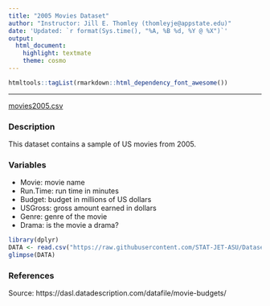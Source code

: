 ```yaml
---
title: "2005 Movies Dataset"
author: "Instructor: Jill E. Thomley (thomleyje@appstate.edu)"
date: 'Updated: `r format(Sys.time(), "%A, %B %d, %Y @ %X")`'
output: 
  html_document: 
    highlight: textmate
    theme: cosmo
---
```


```r
htmltools::tagList(rmarkdown::html_dependency_font_awesome())
```

<hr>

<i class="fas fa-database"></i> [movies2005.csv](https://raw.githubusercontent.com/STAT-JET-ASU/Datasets/master/Instructor/movies2005.csv)


### Description

This dataset contains a sample of US movies from 2005.


### Variables

* Movie: movie name
* Run.Time: run time in minutes
* Budget: budget in millions of US dollars
* USGross: gross amount earned in dollars
* Genre: genre of the movie
* Drama: is the movie a drama?

```r
library(dplyr)
DATA <- read.csv("https://raw.githubusercontent.com/STAT-JET-ASU/Datasets/master/Instructor/movies2005.csv")
glimpse(DATA)
```


### References

Source: https://dasl.datadescription.com/datafile/movie-budgets/

